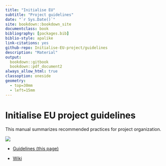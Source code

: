 ```yaml
--- 
title: "Initialise EU"
subtitle: "Project guidelines"
date: "`r Sys.Date()`"
site: bookdown::bookdown_site
documentclass: book
bibliography: [packages.bib]
biblio-style: apalike
link-citations: yes
github-repo: Initialise-EU-project/guidelines
description: "Material"
output:
  bookdown::gitbook
  bookdown::pdf_document2
always_allow_html: true
classoption: oneside
geometry:
  - top=30mm
  - left=15mm
---
```




# Initialise EU project guidelines {-}

This manual summarizes recommended practices for project organization.

![](https://github.com/INITIALISE-EU-project/guidelines/blob/main/img/logo.jpeg?raw=true)


- [Guidelines (this page)](https://initialise-eu-project.github.io/guidelines/)

- [Wiki](https://github.com/INITIALISE-EU-project/guidelines/wiki)













